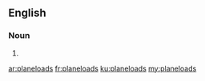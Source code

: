 ==English==

===Noun===
{{head|en|noun plural form}}

# {{plural of|planeload|lang=en}}

[[ar:planeloads]]
[[fr:planeloads]]
[[ku:planeloads]]
[[my:planeloads]]